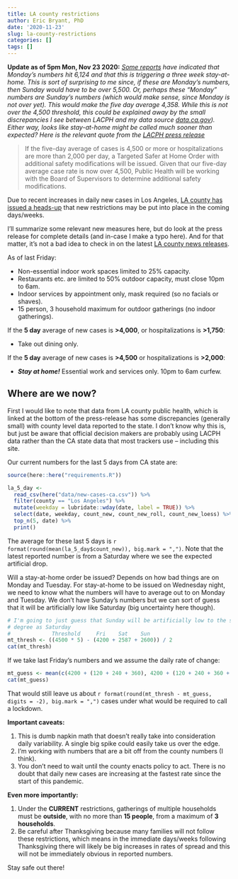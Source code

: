 ```yaml
---
title: LA county restrictions
author: Eric Bryant, PhD
date: '2020-11-23'
slug: la-county-restrictions
categories: []
tags: []
---
```


**Update as of 5pm Mon, Nov 23 2020:**
_[Some reports](https://laist.com/latest/post/20201123/la-county-covid-stay-at-home-curfew-order)
have indicated that Monday's numbers hit 6,124 and that this is triggering a
three week stay-at-home. This is sort of surprising to me since, if these are
Monday's numbers, then Sunday would have to be over 5,500. Or, perhaps these
"Monday" numbers are Sunday's numbers (which would make sense, since Monday is
not over yet). This would make the five day average 4,358. While this is not
over the 4,500 threshold, this could be explained away by the small
discrepancies I see between LACPH and my data source
[data.ca.gov](https://data.ca.gov)). Either way, looks like stay-at-home might
be called much sooner than expected? Here is the relevant quote from the
[LACPH press release](http://publichealth.lacounty.gov/phcommon/public/media/mediapubhpdetail.cfm?prid=2820)_

> If the five-day average of cases is 4,500 or more or hospitalizations are more
> than 2,000 per day, a Targeted Safer at Home Order with additional safety
> modifications will be issued. Given that our five-day average case rate is now
> over 4,500, Public Health will be working with the Board of Supervisors to
> determine additional safety modifications.

Due to recent increases in daily new cases in Los Angeles,
[LA county has issued a heads-up](https://covid19.lacounty.gov/covid19-news/los-angeles-county-to-implement-tighter-safeguards-and-restrictions-to-curb-covid-19-spread/)
that new restrictions may be put into place in the coming days/weeks.

I'll summarize some relevant new measures here, but do look at the press release
for complete details (and in-case I make a typo here). And for that matter,
it's not a bad idea to check in on the latest
[LA county news releases](https://covid19.lacounty.gov/covid19-news).

As of last Friday:

- Non-essential indoor work spaces limited to 25% capacity.
- Restaurants etc. are limited to 50% outdoor capacity, must close 10pm to 6am.
- Indoor services by appointment only, mask required (so no facials or shaves).
- 15 person, 3 household maximum for outdoor gatherings (no indoor gatherings). 

If the **5 day** average of new cases is **>4,000**, or hospitalizations is
**>1,750**:

- Take out dining only.

If the **5 day** average of new cases is **>4,500** or hospitalizations is
**>2,000**:

- ***Stay at home!*** Essential work and services only. 10pm to 6am curfew.


## Where are we now?

First I would like to note that data from LA county public health, which is
linked at the bottom of the press-release has some discrepancies
(generally small) with county level data reported to the state. I don't know why
this is, but just be aware that official decision makers are probably using
LACPH data rather than the CA state data that most trackers use -- including
this site.

Our current numbers for the last 5 days from CA state are:

```r
source(here::here("requirements.R"))

la_5_day <-
  read_csv(here("data/new-cases-ca.csv")) %>%
  filter(county == "Los Angeles") %>%
  mutate(weekday = lubridate::wday(date, label = TRUE)) %>%
  select(date, weekday, count_new, count_new_roll, count_new_loess) %>%
  top_n(5, date) %>%
  print()
```

The average for these last 5 days is
`r format(round(mean(la_5_day$count_new)), big.mark = ",")`. Note that the latest
reported number is from a Saturday where we see the expected artificial drop.

Will a stay-at-home order be issued? Depends on how bad things are on Monday and
Tuesday. For stay-at-home to be issued on Wednesday night, we need to know what
the numbers will have to average out to on Monday and Tuesday. We don't have
Sunday's numbers but we can sort of guess that it will be artificially low like
Saturday (big uncertainty here though).

```r
# I'm going to just guess that Sunday will be artificially low to the same
# degree as Saturday
#             Threshold     Fri    Sat    Sun
mt_thresh <- ((4500 * 5) - (4200 + 2587 + 2600)) / 2
cat(mt_thresh)
```

If we take last Friday's numbers and we assume the daily rate of change:

```r
mt_guess <- mean(c(4200 + (120 + 240 + 360), 4200 + (120 + 240 + 360 + 480)))
cat(mt_guess)
```

That would still leave us about
`r format(round(mt_thresh - mt_guess, digits = -2), big.mark = ",")` cases under
what would be required to call a lockdown.

**Important caveats:**

1. This is dumb napkin math that doesn't really take into consideration daily
   variability. A single big spike could easily take us over the edge.
2. I'm working with numbers that are a bit off from the county numbers (I think).
3. You don't need to wait until the county enacts policy to act. There is no
   doubt that daily new cases are increasing at the fastest rate since the start
   of this pandemic.

**Even more importantly:**

1. Under the **CURRENT** restrictions, gatherings of multiple households must be
  **outside**, with no more than **15 people**, from a maximum of
  **3 households**.
2. Be careful after Thanksgiving because many families will not follow these
   restrictions, which means in the immediate days/weeks following Thanksgiving
   there will likely be big increases in rates of spread and this will not be
   immediately obvious in reported numbers.

Stay safe out there!
